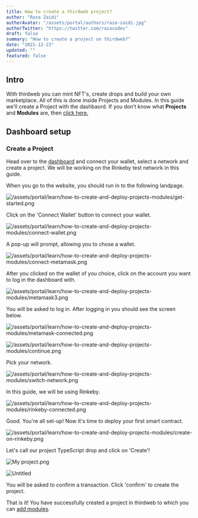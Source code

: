 ```yaml
---
title: How to create a thirdweb project?
author: "Raza Zaidi"
authorAvatar: "/assets/portal/authors/raza-zaidi.jpg"
authorTwitter: "https://twitter.com/razacodes"
draft: false
summary: "How to create a project on thirdweb?" 
date: "2021-12-23"
updated: ""
featured: false
---
```


## Intro

With thirdweb you can mint NFT's, create drops and build your own marketplace. All of this is done inside Projects and Modules. In this guide we'll create a Project with the dashbaord. If you don’t know what **Projects** and **Modules** are, then [click here.](/portal/learn/introduction)

## Dashboard setup

### Create a Project

Head over to the [dashboard](/dashboard) and connect your wallet, select a network and create a project. We will be working on the Rinkeby test network in this guide.

When you go to the website, you should run in to the following landpage.

![/assets/portal/learn/how-to-create-and-deploy-projects-modules/get-started.png](/assets/portal/learn/how-to-create-and-deploy-projects-modules/get-started.png)

Click on the 'Connect Wallet' button to connect your wallet.

![/assets/portal/learn/how-to-create-and-deploy-projects-modules/connect-wallet.png](/assets/portal/learn/how-to-create-and-deploy-projects-modules/connect-wallet.png)

A pop-up will prompt, allowing you to chose a wallet.

![/assets/portal/learn/how-to-create-and-deploy-projects-modules/connect-metamask.png](/assets/portal/learn/how-to-create-and-deploy-projects-modules/connect-metamask.png)

After you clicked on the wallet of you choice, click on the account you want to log in the dashboard with.

![/assets/portal/learn/how-to-create-and-deploy-projects-modules/metamask3.png](/assets/portal/learn/how-to-create-and-deploy-projects-modules/metamask3.png)

You will be asked to log in. After logging in you should see the screen below.

![/assets/portal/learn/how-to-create-and-deploy-projects-modules/metamask-connected.png](/assets/portal/learn/how-to-create-and-deploy-projects-modules/metamask-connected.png)

![/assets/portal/learn/how-to-create-and-deploy-projects-modules/continue.png](/assets/portal/learn/how-to-create-and-deploy-projects-modules/continue.png)

Pick your network.

![/assets/portal/learn/how-to-create-and-deploy-projects-modules/switch-network.png](/assets/portal/learn/how-to-create-and-deploy-projects-modules/switch-network.png)

In this guide, we will be using Rinkeby.

![/assets/portal/learn/how-to-create-and-deploy-projects-modules/rinkeby-connected.png](/assets/portal/learn/how-to-create-and-deploy-projects-modules/rinkeby-connected.png)

Good. You're all set-up! Now it's time to deploy your first smart contract.

![/assets/portal/learn/how-to-create-and-deploy-projects-modules/create-on-rinkeby.png](/assets/portal/learn/how-to-create-and-deploy-projects-modules/create-on-rinkeby.png)

Let's call our project TypeScript drop and click on 'Create'!

![ My project.png](/assets/portal/learn/how-to-create-and-deploy-projects-modules/my_project.png)

![Untitled](/assets/portal/learn/how-to-create-and-deploy-projects-modules/metamask2.png)

You will be asked to confirm a transaction. Click 'confirm' to create the project.

That is it! You have successfully created a project in thirdweb to which you can [add modules](/portal/learn/modules). 

<MdxNavigation>
  <MdxNavigationItem
    href="/portal/learn/introduction"
    title="Introduction"
  />
  <MdxNavigationItem
    href="/portal/learn/modules"
    title="Modules"
    next
  />
</MdxNavigation>